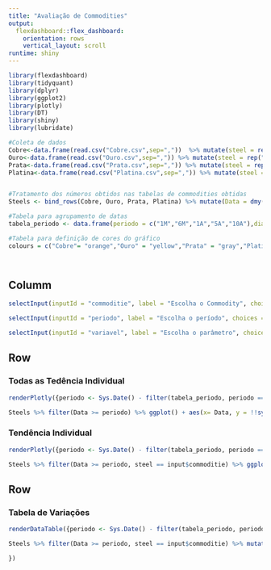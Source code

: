 ---
title: "Avaliação de Commodities"
output: 
  flexdashboard::flex_dashboard:
    orientation: rows
    vertical_layout: scroll
runtime: shiny
---

```{r setup, include=FALSE}
library(flexdashboard)
library(tidyquant)
library(dplyr)
library(ggplot2)
library(plotly)
library(DT)
library(shiny)
library(lubridate) 

#Coleta de dados
Cobre<-data.frame(read.csv("Cobre.csv",sep=","))  %>% mutate(steel = rep("Cobre"))
Ouro<-data.frame(read.csv("Ouro.csv",sep=",")) %>% mutate(steel = rep("Ouro"))
Prata<-data.frame(read.csv("Prata.csv",sep=",")) %>% mutate(steel = rep("Prata"))
Platina<-data.frame(read.csv("Platina.csv",sep=",")) %>% mutate(steel = rep("Platina"))


#Tratamento dos números obtidos nas tabelas de commodities obtidas
Steels <- bind_rows(Cobre, Ouro, Prata, Platina) %>% mutate(Data = dmy(Data)) %>% rename(Fechamento = Ultimo, Volume = Vol., Variação = Var.) %>% mutate(Fechamento= as.numeric(gsub(",", ".", gsub("\\.","",Fechamento))),Variação= as.numeric(gsub(",", ".", gsub("\\%","",Variação))), Minima= as.numeric(gsub(",", ".", gsub("\\.","",Minima))), Maxima= as.numeric(gsub(",", ".", gsub("\\.","",Maxima))),Abertura= as.numeric(gsub(",", ".", gsub("\\.","",Abertura))))

#Tabela para agrupamento de datas
tabela_periodo <- data.frame(periodo = c("1M","6M","1A","5A","10A"),dias = c(30,180,365,1825,3650))

#Tabela para definição de cores do gráfico
colours = c("Cobre"= "orange","Ouro" = "yellow","Prata" = "gray","Platina"="cyan")




```
Columm{.sidebar}
-----------------------------------------------------------------------
```{r}

selectInput(inputId = "commoditie", label = "Escolha o Commodity", choices = c("Ouro", "Cobre", "Prata", "Platina"), selected = "Cobre")

selectInput(inputId = "periodo", label = "Escolha o período", choices = c("1M", "6M", "1A", "5A", "10A"), selected = "10A")

selectInput(inputId = "variavel", label = "Escolha o parâmetro", choices = c("Fechamento", "Abertura", "Maxima","Minima", "Volume", "Variação", "steel"), selected = "Fechamento")


```

Row {data-width=650}
-----------------------------------------------------------------------

### Todas as Tedência Individual

```{r}


renderPlotly({periodo <- Sys.Date() - filter(tabela_periodo, periodo == input$periodo)$dias

Steels %>% filter(Data >= periodo) %>% ggplot() + aes(x= Data, y = !!sym(input$variavel), color = steel)+ scale_color_manual(values = colours) + geom_line(size = 1.1) + labs(x= "", y = "Cotação", color = "steel") + ggtitle(label = input$variavel) + theme(panel.background = element_blank(), plot.title = element_text(size = 22)) })


```


### Tendência Individual

```{r}

renderPlotly({periodo <- Sys.Date() - filter(tabela_periodo, periodo == input$periodo)$dias

Steels %>% filter(Data >= periodo, steel == input$commoditie) %>% ggplot() + aes(x= Data, y = !!sym(input$variavel),color = steel) + scale_color_manual(values = colours) + geom_line() + labs(x= "", y = "Cotação") + ggtitle(label = input$commoditie) + theme(panel.background = element_blank(), plot.title = element_text(size = 22),legend.position = "none") })


```

Row {data-width=500}
-----------------------------------------------------------------------
### Tabela de Variações

```{r}
renderDataTable({periodo <- Sys.Date() - filter(tabela_periodo, periodo == input$periodo)$dias

Steels %>% filter(Data >= periodo, steel == input$commoditie) %>% mutate(across(where(is.double),round,digits=2)) %>% arrange(desc(abs(Variação))) %>% datatable(rownames = FALSE)

})

```

